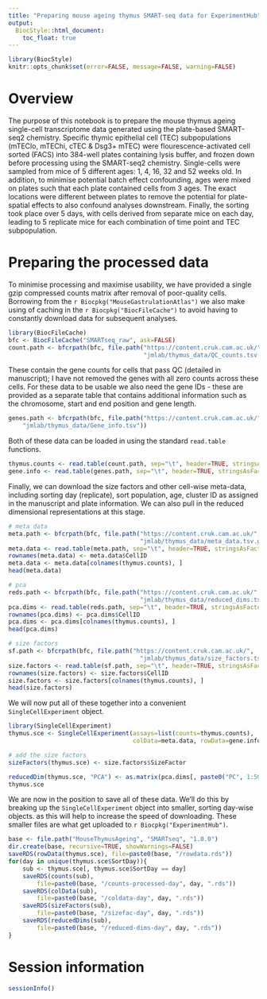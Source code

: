 ```yaml
---
title: "Preparing mouse ageing thymus SMART-seq data for ExperimentHub"
output:
  BiocStyle::html_document:
    toc_float: true
---
```


```r
library(BiocStyle)
knitr::opts_chunk$set(error=FALSE, message=FALSE, warning=FALSE)
```

# Overview

The purpose of this notebook is to prepare the mouse thymus ageing single-cell transcriptome data generated using the plate-based 
SMART-seq2 chemistry. Specific thymic epithelial cell (TEC) subpopulations (mTEClo, mTEChi, cTEC & Dsg3+ mTEC) were flourescence-activated cell 
sorted (FACS) into 384-well plates containing lysis buffer, and frozen down before processing using the SMART-seq2 chemistry. Single-cells 
were sampled from mice of 5 different ages: 1, 4, 16, 32 and 52 weeks old. In addition, to minimise potential batch effect confounding, ages 
were mixed on plates such that each plate contained cells from 3 ages. The exact locations were different between plates to remove the 
potential for plate-spatial effects to also confound analyses downstream. Finally, the sorting took place over 5 days, with cells derived 
from separate mice on each day, leading to 5 replicate mice for each combination of time point and TEC subpopulation.

# Preparing the processed data

To minimise processing and maximise usability, we have provided a single gzip compressed counts matrix after removal of poor-quality cells. 
Borrowing from the `r Biocpkg("MouseGastrulationAtlas")` we also make using of caching in the `r Biocpkg("BiocFileCache")` to avoid having to 
constantly download data for subsequent analyses.

```r
library(BiocFileCache)
bfc <- BiocFileCache("SMARTseq_raw", ask=FALSE)
count.path <- bfcrpath(bfc, file.path("https://content.cruk.cam.ac.uk/",
                                      "jmlab/thymus_data/QC_counts.tsv.gz"))
```

These contain the gene counts for cells that pass QC (detailed in manuscript); I have not removed the genes with all zero counts across these 
cells. For these data to be usable we also need the gene IDs - these are provided as a separate table that contains additional information 
such as the chromosome, start and end position and gene length.

```r
genes.path <- bfcrpath(bfc, file.path("https://content.cruk.cam.ac.uk/",
    "jmlab/thymus_data/Gene_info.tsv"))
```

Both of these data can be loaded in using the standard `read.table` functions.

```r
thymus.counts <- read.table(count.path, sep="\t", header=TRUE, stringsAsFactors=FALSE)
gene.info <- read.table(genes.path, sep="\t", header=TRUE, stringsAsFactors=FALSE)
```

Finally, we can download the size factors and other cell-wise meta-data, including sorting day (replicate), sort population, age, cluster 
ID as assigned in the manuscript and plate information. We can also pull in the reduced dimensional representations at this stage.

```r
# meta data
meta.path <- bfcrpath(bfc, file.path("https://content.cruk.cam.ac.uk/",
                                     "jmlab/thymus_data/meta_data.tsv.gz"))
meta.data <- read.table(meta.path, sep="\t", header=TRUE, stringsAsFactors=FALSE)
rownames(meta.data) <- meta.data$CellID
meta.data <- meta.data[colnames(thymus.counts), ]
head(meta.data)
```


```r
# pca
reds.path <- bfcrpath(bfc, file.path("https://content.cruk.cam.ac.uk/",
                                     "jmlab/thymus_data/reduced_dims.tsv.gz"))
pca.dims <- read.table(reds.path, sep="\t", header=TRUE, stringsAsFactors=FALSE)
rownames(pca.dims) <- pca.dims$CellID
pca.dims <- pca.dims[colnames(thymus.counts), ]
head(pca.dims)
```


```r
# size factors
sf.path <- bfcrpath(bfc, file.path("https://content.cruk.cam.ac.uk/",
                                     "jmlab/thymus_data/size_factors.tsv.gz"))
size.factors <- read.table(sf.path, sep="\t", header=TRUE, stringsAsFactors=FALSE)
rownames(size.factors) <- size.factors$CellID
size.factors <- size.factors[colnames(thymus.counts), ]
head(size.factors)
```

We will now put all of these together into a convenient `SingleCellExperiment` object.

```r
library(SingleCellExperiment)
thymus.sce <- SingleCellExperiment(assays=list(counts=thymus.counts),
                                   colData=meta.data, rowData=gene.info)

# add the size factors
sizeFactors(thymus.sce) <- size.factors$SizeFactor

reducedDim(thymus.sce, "PCA") <- as.matrix(pca.dims[, paste0("PC", 1:50)])
thymus.sce
```

We are now in the position to save all of these data. We'll do this by breaking up the `SingleCellExperiment` object into smaller, sorting 
day-wise objects. as this will help to increase the speed of downloading. These smaller files are what get uploaded to 
`r Biocpkg("ExperimentHub")`.

```r
base <- file.path("MouseThymusAgeing", "SMARTseq", "1.0.0")
dir.create(base, recursive=TRUE, showWarnings=FALSE)
saveRDS(rowData(thymus.sce), file=paste0(base, "/rowdata.rds"))
for(day in unique(thymus.sce$SortDay)){
    sub <- thymus.sce[, thymus.sce$SortDay == day]
    saveRDS(counts(sub), 
        file=paste0(base, "/counts-processed-day", day, ".rds"))
    saveRDS(colData(sub), 
        file=paste0(base, "/coldata-day", day, ".rds"))
    saveRDS(sizeFactors(sub), 
        file=paste0(base, "/sizefac-day", day, ".rds"))
    saveRDS(reducedDims(sub), 
        file=paste0(base, "/reduced-dims-day", day, ".rds"))
}
```


# Session information

```r
sessionInfo()
```








